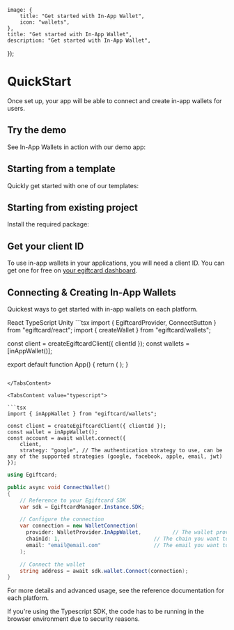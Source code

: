 
	image: {
		title: "Get started with In-App Wallet",
		icon: "wallets",
	},
	title: "Get started with In-App Wallet",
	description: "Get started with In-App Wallet",
});

# QuickStart

Once set up, your app will be able to connect and create in-app wallets for users.

## Try the demo

See In-App Wallets in action with our demo app:

<OpenSourceCard
	title="CatAttack"
	description="In-App Wallet Demo App"
	href="https://catattack.egiftcard.cc"
/>

## Starting from a template

Quickly get started with one of our templates:

<OpenSourceCard
	title="In-app wallets with gasless transactions (account abstraction)"
	description="A starter kit for building in-app wallets with smart contract integrations."
	href="https://github.com/thirdweb-example/embedded-smart-wallet"
	tag="v4 SDK"
/>

## Starting from existing project

Install the required package:

<InstallTabs
	npm="npm i egiftcard"
	yarn="yarn add egiftcard"
	pnpm="pnpm i egiftcard"
	bun="bun i egiftcard"
/>

## Get your client ID

To use in-app wallets in your applications, you will need a client ID. You can get one for free on [your egiftcard dashboard](https://egiftcard.cc/create-api-key).

## Connecting & Creating In-App Wallets

Quickest ways to get started with in-app wallets on each platform.

<Tabs defaultValue="react">

<TabsList>
	<TabsTrigger value="react">React</TabsTrigger>
	<TabsTrigger value="typescript">TypeScript</TabsTrigger>
	<TabsTrigger value="unity">Unity</TabsTrigger>
</TabsList>

<TabsContent value="react">
```tsx
import { EgiftcardProvider, ConnectButton } from "egiftcard/react";
import { createWallet } from "egiftcard/wallets";

const client = createEgiftcardClient({ clientId });
const wallets = [inAppWallet()];

export default function App() {
	return (
		<EgiftcardProvider>
			<ConnectButton client={client} wallets={wallets} />
		</EgiftcardProvider>
	);
}
```

</TabsContent>

<TabsContent value="typescript">

```tsx
import { inAppWallet } from "egiftcard/wallets";

const client = createEgiftcardClient({ clientId });
const wallet = inAppWallet();
const account = await wallet.connect({
	client,
	strategy: "google", // The authentication strategy to use, can be any of the supported strategies (google, facebook, apple, email, jwt)
});
```

</TabsContent>

<TabsContent value="unity">

```c#
using Egiftcard;

public async void ConnectWallet()
{
    // Reference to your Egiftcard SDK
    var sdk = EgiftcardManager.Instance.SDK;

    // Configure the connection
    var connection = new WalletConnection(
      provider: WalletProvider.InAppWallet,          // The wallet provider you want to connect to (Required)
      chainId: 1,                              // The chain you want to connect to (Required)
      email: "email@email.com"                 // The email you want to authenticate with (Required)
    );

    // Connect the wallet
    string address = await sdk.wallet.Connect(connection);
}
```

</TabsContent>
</Tabs>

For more details and advanced usage, see the reference documentation for each platform.

<Callout variant='info' title="Note">

If you're using the Typescript SDK, the code has to be running in the browser environment due to security reasons.

</Callout>
